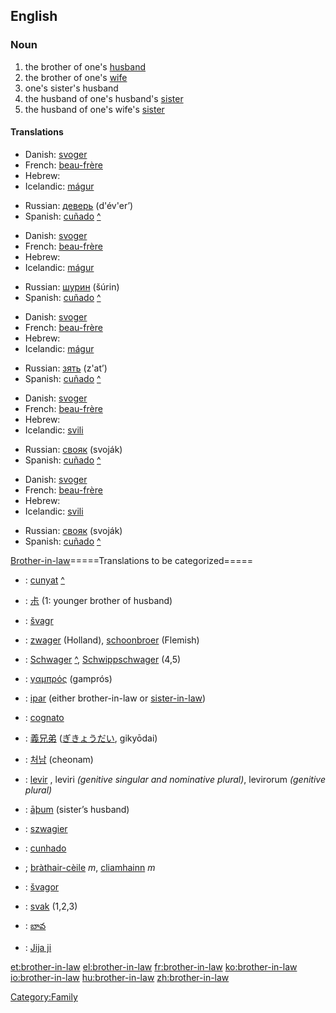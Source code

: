 ==English==
===Noun===
#the brother of one's [[husband]]
#the brother of one's [[wife]]
#one's sister's husband
#the husband of one's husband's [[sister]]
#the husband of one's wife's [[sister]]

====Translations====
{{trans-top|the brother of one's husband}}
*Danish: [[svoger]] {{c}}
*French: [[beau-frère]] {{m}}
*Hebrew: {{he-translation|גיס|gís|wv=גִּיס}} {{m}}
*Icelandic: [[mágur]] {{m}}
{{trans-mid}}
*Russian: [[деверь]] (d'év'er’) {{m}}
*Spanish: [[cuñado]] {{m}} [[:es:cuñado|^]]
{{trans-bottom}}

{{trans-top|the brother of one's wife}}
*Danish: [[svoger]] {{c}}
*French: [[beau-frère]] {{m}}
*Hebrew: {{he-translation|גיס|gís|wv=גִּיס}} {{m}}
*Icelandic: [[mágur]] {{m}}
{{trans-mid}}
*Russian: [[шурин]] (šúrin) {{m}}
*Spanish: [[cuñado]] {{m}} [[:es:cuñado|^]]
{{trans-bottom}}

{{trans-top|one's sister's husband}}
*Danish: [[svoger]] {{c}}
*French: [[beau-frère]] {{m}}
*Hebrew: {{he-translation|גיס|gís|wv=גִּיס}} {{m}}
*Icelandic: [[mágur]] {{m}}
{{trans-mid}}
*Russian: [[зять]] (z'at’)  {{m}}
*Spanish: [[cuñado]] {{m}} [[:es:cuñado|^]]
{{trans-bottom}}

{{trans-top|the husband of one's husband's sister}}
*Danish: [[svoger]] {{c}}
*French: [[beau-frère]] {{m}}
*Hebrew: {{he-translation|גיס|gís|wv=גִּיס}} {{m}}
*Icelandic: [[svili]] {{m}}
{{trans-mid}}
*Russian: [[свояк]] (svoják) {{m}}
*Spanish: [[cuñado]] {{m}} [[:es:cuñado|^]]
{{trans-bottom}}

{{trans-top|the husband of one's wife's sister}}
*Danish: [[svoger]] {{c}}
*French: [[beau-frère]] {{m}}
*Hebrew: {{he-translation|גיס|gís|wv=גִּיס}} {{m}}
*Icelandic: [[svili]] {{m}}
{{trans-mid}}
*Russian: [[свояк]] (svoják) {{m}}
*Spanish: [[cuñado]] {{m}} [[:es:cuñado|^]]
{{trans-bottom}}

[[#English|Brother-in-law]]=====Translations to be categorized=====
{{rfc-trans}}
{{top}}
*{{ttbc|Catalan}}: [[cunyat]] {{m}} [[:ca:cunyat|^]]
*{{ttbc|Chinese Characters}}: [[尗]] (1: younger brother of husband)
*{{ttbc|Czech}}: [[švagr]] {{m}}
*{{ttbc|Dutch}}: [[zwager]] {{m}} (Holland), [[schoonbroer]] {{m}} (Flemish)
*{{ttbc|German}}: [[Schwager]] {{m}} [[:de:Schwager|^]], [[Schwippschwager]] {{m}} (4,5)
*{{ttbc|Greek}}: [[γαμπρός]] (gamprós) {{m}}
*{{ttbc|Indonesian}}: [[ipar]] (either brother-in-law or [[sister-in-law]])
*{{ttbc|Italian}}: [[cognato]] {{m}}
{{mid}}
*{{ttbc|Japanese}}: [[義兄弟]] ([[ぎきょうだい]], gikyōdai)
*{{ttbc|Korean}}: [[처남]] (cheonam)
*{{ttbc|Latin}}: [[levir]] {{m}}, leviri ''(genitive singular and nominative plural)'', levirorum ''(genitive plural)''
*{{ttbc|Old English}}: [[aþum|āþum]] {{m}} (sister’s husband)
*{{ttbc|Polish}}: [[szwagier]] {{m}}
*{{ttbc|Portuguese}}: [[cunhado]] {{m}}
*{{ttbc|Scots Gaelic}}; [[bràthair-cèile]] ''m'', [[cliamhainn]] ''m''
*{{ttbc|Slovak}}: [[švagor]] {{m}}
*{{ttbc|Slovene}}: [[svak]] {{m}} (1,2,3)
*{{ttbc|Telugu}}: [[బావ]]
*{{ttbc|Hindi}}: [[Jija ji]]
{{bottom}}

[[Category:Family]]

[[et:brother-in-law]]
[[el:brother-in-law]]
[[fr:brother-in-law]]
[[ko:brother-in-law]]
[[io:brother-in-law]]
[[hu:brother-in-law]]
[[zh:brother-in-law]]